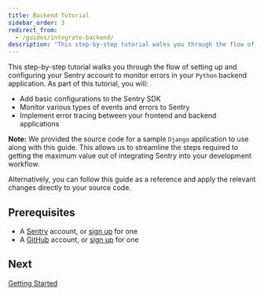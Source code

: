 ```yaml
---
title: Backend Tutorial
sidebar_order: 3
redirect_from:
  - /guides/integrate-backend/
description: "This step-by-step tutorial walks you through the flow of setting up and configuring your Sentry account to monitor errors in your Python backend application. You can follow this tutorial as a reference and apply the relevant changes directly to your source code."
---
```


This step-by-step tutorial walks you through the flow of setting up and configuring your Sentry account to monitor errors in your `Python` backend application. As part of this tutorial, you will:

- Add basic configurations to the Sentry SDK
- Monitor various types of events and errors to Sentry
- Implement error tracing between your frontend and backend applications

**Note:** We provided the source code for a sample `Django` application to use along with this guide. This allows us to streamline the steps required to getting the maximum value out of integrating Sentry into your development workflow.

Alternatively, you can follow this guide as a reference and apply the relevant changes directly to your source code.

## Prerequisites

- A [Sentry](https://sentry.io) account, or [sign up](https://sentry.io/signup/) for one
- A [GitHub](https://github.com/) account, or [sign up](https://github.com/join) for one

## Next

[Getting Started](/guides/integrate-backend/getting-started/)
